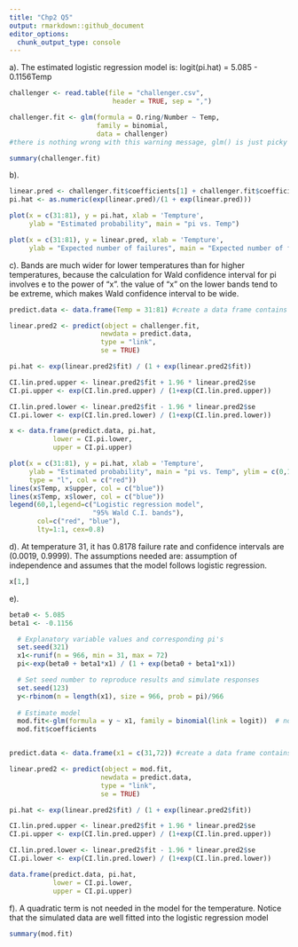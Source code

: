 ```yaml
---
title: "Chp2 Q5"
output: rmarkdown::github_document
editor_options: 
  chunk_output_type: console
---
```

a). The estimated logistic regression model is: logit(pi.hat) = 5.085 - 0.1156Temp
```r
challenger <- read.table(file = "challenger.csv", 
                          header = TRUE, sep = ",")

challenger.fit <- glm(formula = O.ring/Number ~ Temp, 
                      family = binomial, 
                      data = challenger) 
#there is nothing wrong with this warning message, glm() is just picky when it comes to specifying binomial models

summary(challenger.fit)
```

b).
```r
linear.pred <- challenger.fit$coefficients[1] + challenger.fit$coefficients[2] * 31:81
pi.hat <- as.numeric(exp(linear.pred)/(1 + exp(linear.pred)))

plot(x = c(31:81), y = pi.hat, xlab = 'Tempture', 
     ylab = "Estimated probability", main = "pi vs. Temp")
```

```r
plot(x = c(31:81), y = linear.pred, xlab = 'Tempture', 
     ylab = "Expected number of failures", main = "Expected number of failures vs. Temp")
```

c). Bands are much wider for lower temperatures than for higher temperatures, because the calculation for Wald confidence interval for pi involves e to the power of "x". the value of "x" on the lower bands tend to be extreme, which makes Wald confidence interval to be wide.
```r
predict.data <- data.frame(Temp = 31:81) #create a data frame contains desired temperatures. 

linear.pred2 <- predict(object = challenger.fit,
                       newdata = predict.data,
                       type = "link",
                       se = TRUE)

pi.hat <- exp(linear.pred2$fit) / (1 + exp(linear.pred2$fit))

CI.lin.pred.upper <- linear.pred2$fit + 1.96 * linear.pred2$se
CI.pi.upper <- exp(CI.lin.pred.upper) / (1+exp(CI.lin.pred.upper))

CI.lin.pred.lower <- linear.pred2$fit - 1.96 * linear.pred2$se
CI.pi.lower <- exp(CI.lin.pred.lower) / (1+exp(CI.lin.pred.lower))

x <- data.frame(predict.data, pi.hat, 
           lower = CI.pi.lower, 
           upper = CI.pi.upper)

plot(x = c(31:81), y = pi.hat, xlab = 'Tempture', 
     ylab = "Estimated probability", main = "pi vs. Temp", ylim = c(0,1),
     type = "l", col = c("red"))
lines(x$Temp, x$upper, col = c("blue"))
lines(x$Temp, x$lower, col = c("blue"))
legend(60,1,legend=c("Logistic regression model",
                     "95% Wald C.I. bands"), 
       col=c("red", "blue"), 
       lty=1:1, cex=0.8)
```

d). At temperature 31, it has 0.8178 failure rate and confidence intervals are (0.0019, 0.9999). The assumptions needed are: assumption of independence and assumes that the model follows logistic regression. 
```r
x[1,]
```

e).
```r
beta0 <- 5.085
beta1 <- -0.1156

  # Explanatory variable values and corresponding pi's
  set.seed(321)
  x1<-runif(n = 966, min = 31, max = 72)
  pi<-exp(beta0 + beta1*x1) / (1 + exp(beta0 + beta1*x1))

  # Set seed number to reproduce results and simulate responses
  set.seed(123)
  y<-rbinom(n = length(x1), size = 966, prob = pi)/966
  
  # Estimate model
  mod.fit<-glm(formula = y ~ x1, family = binomial(link = logit))  # no data argument needed
  mod.fit$coefficients


predict.data <- data.frame(x1 = c(31,72)) #create a data frame contains desired temperatures. 

linear.pred2 <- predict(object = mod.fit,
                       newdata = predict.data,
                       type = "link",
                       se = TRUE)

pi.hat <- exp(linear.pred2$fit) / (1 + exp(linear.pred2$fit))

CI.lin.pred.upper <- linear.pred2$fit + 1.96 * linear.pred2$se
CI.pi.upper <- exp(CI.lin.pred.upper) / (1+exp(CI.lin.pred.upper))

CI.lin.pred.lower <- linear.pred2$fit - 1.96 * linear.pred2$se
CI.pi.lower <- exp(CI.lin.pred.lower) / (1+exp(CI.lin.pred.lower))

data.frame(predict.data, pi.hat, 
           lower = CI.pi.lower, 
           upper = CI.pi.upper)
```

f). A quadratic term is not needed in the model for the temperature. Notice that the simulated data are well fitted into the logistic regression model
```r
summary(mod.fit)
```

